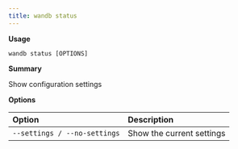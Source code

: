 ---
title: wandb status
---

**Usage**

`wandb status [OPTIONS]`

**Summary**

Show configuration settings


**Options**

| **Option** | **Description** |
| :--- | :--- |
| `--settings / --no-settings` | Show the current settings |



